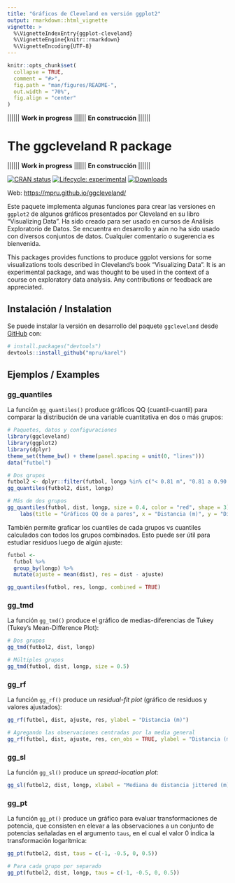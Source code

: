 ```yaml
---
title: "Gráficos de Cleveland en versión ggplot2"
output: rmarkdown::html_vignette
vignette: >
  %\VignetteIndexEntry{ggplot-cleveland}
  %\VignetteEngine{knitr::rmarkdown}
  %\VignetteEncoding{UTF-8}
---
```


```r
knitr::opts_chunk$set(
  collapse = TRUE,
  comment = "#>",
  fig.path = "man/figures/README-",
  out.width = "70%",
  fig.align = "center"
)
```

|||||| **Work in progress** |||||| **En construcción** ||||||

# The ggcleveland R package

|||||| **Work in progress** |||||| **En construcción** ||||||

<!-- badges: start -->
[![CRAN status](https://www.r-pkg.org/badges/version/karel)](https://CRAN.R-project.org/package=ggcleveland)
[![Lifecycle: experimental](https://img.shields.io/badge/lifecycle-experimental-orange.svg)](https://www.tidyverse.org/lifecycle/#experimental)
[![Downloads](https://cranlogs.r-pkg.org/badges/ggcleveland?color=blue)](https://cran.rstudio.com/package=ggcleveland)
<!-- badges: end -->

Web: [https://mpru.github.io/ggcleveland/](https://mpru.github.io/ggcleveland/)

Este paquete implementa algunas funciones para crear las versiones en `ggplot2` de algunos gráficos presentados por Cleveland en su libro "Visualizing Data". Ha sido creado para ser usado en cursos de Análisis Exploratorio de Datos. Se encuentra en desarrollo y aún no ha sido usado con diversos conjuntos de datos. Cualquier comentario o sugerencia es bienvenida.

This packages provides functions to produce ggplot versions for some visualizations tools described in Cleveland's book "Visualizing Data". It is an experimental package, and was thought to be used in the context of a course on exploratory data analysis. Any contributions or feedback are appreciated.

## Instalación / Instalation

<!-- 
You can install the released version of karel from [CRAN](https://CRAN.R-project.org) with:

``` r
install.packages("karel")
```
-->

Se puede instalar la versión en desarrollo del paquete `ggcleveland` desde [GitHub](https://github.com/mpru/ggcleveland) con:

``` r
# install.packages("devtools")
devtools::install_github("mpru/karel")
```
## Ejemplos / Examples

### gg_quantiles

La función `gg_quantiles()` produce gráficos QQ (cuantil-cuantil) para comparar la distribución de una variable cuantitativa en dos o más grupos:

```r
# Paquetes, datos y configuraciones
library(ggcleveland)
library(ggplot2)
library(dplyr)
theme_set(theme_bw() + theme(panel.spacing = unit(0, "lines")))
data("futbol")

# Dos grupos
futbol2 <- dplyr::filter(futbol, longp %in% c("< 0.81 m", "0.81 a 0.90 m"))
gg_quantiles(futbol2, dist, longp)

# Más de dos grupos
gg_quantiles(futbol, dist, longp, size = 0.4, color = "red", shape = 3) +
	labs(title = "Gráficos QQ de a pares", x = "Distancia (m)", y = "Distancia (m)")
```

También permite graficar los cuantiles de cada grupos vs cuantiles calculados con todos los grupos combinados. Esto puede ser útil para estudiar residuos luego de algún ajuste:

```r
futbol <- 
  futbol %>% 
  group_by(longp) %>% 
  mutate(ajuste = mean(dist), res = dist - ajuste)

gg_quantiles(futbol, res, longp, combined = TRUE) 
```

### gg_tmd

La función `gg_tmd()` produce el gráfico de medias-diferencias de Tukey (Tukey's Mean-Difference Plot):

```r
# Dos grupos
gg_tmd(futbol2, dist, longp)

# Múltiples grupos
gg_tmd(futbol, dist, longp, size = 0.5)
```

### gg_rf

La función `gg_rf()` produce un *residual-fit plot* (gráfico de residuos y valores ajustados):

```r
gg_rf(futbol, dist, ajuste, res, ylabel = "Distancia (m)")

# Agregando las observaciones centradas por la media general
gg_rf(futbol, dist, ajuste, res, cen_obs = TRUE, ylabel = "Distancia (m)")
```

### gg_sl

La función `gg_sl()` produce un *spread-location plot*:

```r
gg_sl(futbol2, dist, longp, xlabel = "Mediana de distancia jittered (m)")
```

### gg_pt

La función `gg_pt()` produce un gráfico para evaluar transformaciones de potencia, que consisten en elevar a las observaciones a un conjunto de potencias señaladas en el argumento `taus`, en el cual el valor 0 indica la transformación logarítmica:

```r
gg_pt(futbol2, dist, taus = c(-1, -0.5, 0, 0.5))

# Para cada grupo por separado
gg_pt(futbol2, dist, longp, taus = c(-1, -0.5, 0, 0.5))
```

